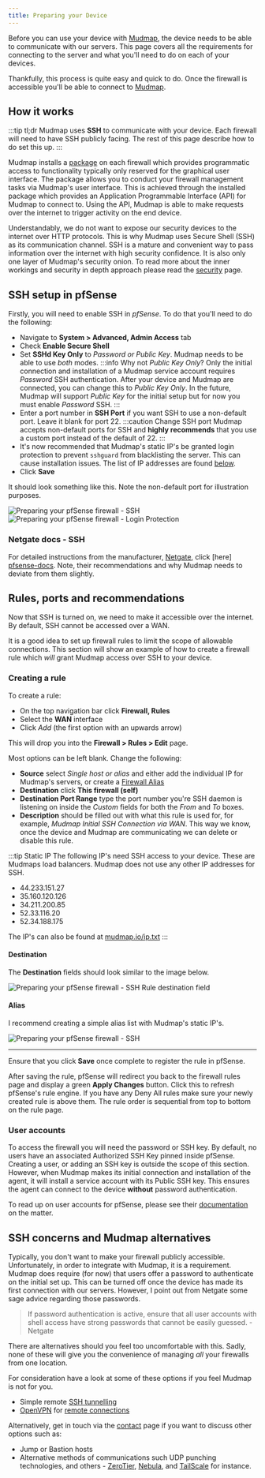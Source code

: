 ```yaml
---
title: Preparing your Device
---
```



Before you can use your device with [Mudmap], the device needs to be able to
communicate with our servers. This page covers all the requirements for 
connecting to the server and what you'll need to do on each of your devices.

Thankfully, this process is quite easy and quick to do. Once the firewall is 
accessible you'll be able to connect to [Mudmap].

## How it works

:::tip tl;dr
Mudmap uses **SSH** to communicate with your device. Each firewall will 
need to have SSH publicly facing. The rest of this page describe how to do 
set this up. 
:::

Mudmap installs a [package] on each firewall which provides programmatic 
access to functionality typically only reserved for the graphical user 
interface. The package allows you to conduct your firewall management tasks 
via Mudmap's user interface. This is achieved through the installed package 
which provides an Application Programmable Interface (API) for Mudmap to 
connect to. Using the API, Mudmap is able to make requests over the 
internet to trigger activity on the end device. 

Understandably, we do not want to expose our security devices to the internet
over HTTP protocols. This is why Mudmap uses Secure Shell (SSH) as its 
communication channel. SSH is a mature and convenient way to pass 
information over the internet with high security confidence. It is also 
only one layer of Mudmap's security onion. To read more about the inner 
workings and security in depth approach please read the [security] page.

## SSH setup in pfSense

Firstly, you will need to enable SSH in *pfSense*. To do that you'll need to
do the following:

- Navigate to **System > Advanced, Admin Access** tab
- Check **Enable Secure Shell**
- Set **SSHd Key Only** to *Password or Public Key*. Mudmap needs to be 
  able to use *both* modes.
  :::info Why not *Public Key Only*?
  Only the initial connection and installation of a Mudmap service account
  requires *Password* SSH authentication. After your device and Mudmap are
  connected, you can change this to *Public Key Only*. In the future, Mudmap
  will support *Public Key* for the initial setup but for now you must enable
  *Password* SSH.
  ::: 
- Enter a port number in **SSH Port** if you want SSH to use a non-default 
  port. Leave it blank for 
  port 22.
  :::caution Change SSH port
  Mudmap accepts non-default ports for SSH and **highly recommends** that you
  use a custom port instead of the default of 22.
  :::
- It's now recommended that Mudmap's static IP's be granted login protection to
  prevent `sshguard` from blacklisting the server. This can cause installation
  issues. The list of IP addresses are found [below](#creating-a-rule).
- Click **Save**

It should look something like this. Note the non-default port for illustration
purposes.


<div style={{textAlign: 'center'}}>
<img  alt="Preparing your pfSense firewall - SSH" src={useBaseUrl
('img/preparing-device-ssh-pfsense.png')} />
</div>

<div style={{textAlign: 'center'}}>
  <img  alt="Preparing your pfSense firewall - Login Protection" src={useBaseUrl
  ('img/login-protection.png')} />
</div>

### Netgate docs - SSH

For detailed instructions from the manufacturer, [Netgate], click [here]
[pfsense-docs]. Note, their recommendations and why Mudmap needs to deviate 
from them slightly.

## Rules, ports and recommendations

Now that SSH is turned on, we need to make it accessible over the internet. 
By default, SSH cannot be accessed over a WAN. 

It is a good idea to set up firewall rules to limit the scope of allowable 
connections. This section will show an example of how to create a firewall 
rule which *will* grant Mudmap access over SSH to your device. 

### Creating a rule

To create a rule:

- On the top navigation bar click **Firewall, Rules**
- Select the **WAN** interface
- Click *Add* (the first option with an upwards arrow)

This will drop you into the **Firewall > Rules > Edit** page.

Most options can be left blank. Change the following:

- **Source** select *Single host or alias* and either add the individual IP 
  for Mudmap's servers, or create a [Firewall Alias](#alias)
- **Destination** click **This firewall (self)**
- **Destination Port Range** type the port number you're SSH daemon is 
  listening on inside the *Custom* fields for both the *From* and *To* boxes.
- **Description** should be filled out with what this rule is used for, for 
  example, *Mudmap Initial SSH Connection via WAN*. This way we know, once 
  the device and Mudmap are communicating we can delete or disable this rule.

:::tip Static IP
The following IP's need SSH access to your device. These are Mudmaps load 
balancers. Mudmap does not use any other IP addresses for SSH.
- 44.233.151.27
- 35.160.120.126 
- 34.211.200.85
- 52.33.116.20
- 52.34.188.175

The IP's can also be found at [mudmap.io/ip.txt](https://mudmap.io/ip.txt)
:::

#### Destination 

The **Destination** fields should look similar to the image below. 

<div style={{textAlign: 'center'}}>
<img  alt="Preparing your pfSense firewall - SSH Rule destination field" src=
{useBaseUrl
('img/preparing-device-ssh-rule-destination.png')} />
</div>


#### Alias

I recommend creating a simple alias list with Mudmap's static IP's.

<div style={{textAlign: 'center'}}>
<img  alt="Preparing your pfSense firewall - SSH" src={useBaseUrl
('img/mudmap-ssh-alias-ip.png')} />
</div>

--- 

Ensure that you click **Save** once complete to register the rule in pfSense.

After saving the rule, pfSense will redirect you back to the firewall rules 
page and display a green **Apply Changes** button. Click this to refresh 
pfSense's rule engine. If you have any Deny All rules make sure your newly 
created rule is above them. The rule order is sequential from top to bottom 
on the rule page.

### User accounts

To access the firewall you will need the password or SSH key. By default, 
no users have an associated Authorized SSH Key pinned inside pfSense. 
Creating a user, or adding an SSH key is outside the scope of this section. 
However, when Mudmap makes its initial connection and installation of the 
agent, it will install a service account with its Public SSH key. This 
ensures the agent can connect to the device **without** password 
authentication.

To read up on user accounts for pfSense, please see their 
[documentation][pf-user-docs] on the matter.

## SSH concerns and Mudmap alternatives

Typically, you don't want to make your firewall publicly accessible. 
Unfortunately, in order to integrate with Mudmap, it is a requirement. 
Mudmap does require (for now) that users offer a password to authenticate on 
the initial set up. This can be turned off once the device has made its 
first connection with our servers. However, I point out from Netgate some 
sage advice regarding those passwords.

> If password authentication is active, ensure that all user accounts with
> shell access have strong passwords that cannot be easily guessed. - Netgate
 
There are alternatives should you feel too uncomfortable with this. Sadly, 
none of these will give you the convenience of managing *all* your firewalls 
from one location.

For consideration have a look at some of these options if you feel Mudmap is 
not for you. 

- Simple remote [SSH tunnelling][ssh-video]
- [OpenVPN] for [remote connections][remote-video]

Alternatively, get in touch via the [contact] page if you want 
to discuss other options such as:

- Jump or Bastion hosts
- Alternative methods of communications such UDP 
  punching technologies, and others - [ZeroTier], [Nebula], and [TailScale] 
  for instance.

[mudmap]: https://mudmap.io/
[netgate]: https://netgate.com/
[pfsense-docs]: https://docs.netgate.com/pfsense/en/latest/recipes/ssh-access.html#User_Access
[pf-user-docs]: https://docs.netgate.com/pfsense/en/latest/usermanager/index.html
[contact]: https://mudmap.io/contact
[zerotier]: https://zerotier.com
[nebula]: https://defined.net
[tailscale]: https://tailscale.com
[openvpn]: https://openvpn.net
[ssh-video]: https://www.youtube.com/watch?v=MVoe3mX_UZQ&ab_channel=LawrenceSystems
[remote-video]: https://www.youtube.com/watch?v=PgielyUFGeQ&ab_channel=LawrenceSystems
[security]: /security
[package]: https://github.com/jaredhendrickson13/pfsense-api
